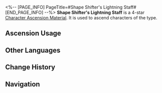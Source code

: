 <%-- [PAGE_INFO]
PageTitle=#Shape Shifter's Lightning Staff#
[END_PAGE_INFO] --%>
{{Item Infobox
|id          = 110414
|image       = Item Shape Shifter's Lightning Staff.png
|type        = Character Ascension Material
|invCategory = Upgrade Materials
|rarity      = 4
|effect      = A wooden staff with a pointed tip. It belonged to a shape shifter from the Disciples of Sanctus Medicus. Can be used for the Ascension of Lightning characters.
|description = According to ancient Xianzhou records, those who have ascended can summon lightning and command the wind. The Disciples of Sanctus Medicus claimed to have inherited the way of the gods. By demonstrating godly power, the disciples gathered large numbers of worshipers in secret. Branches of lightning coil around this wooden staff &mdash; could it be that the disciples were indeed no mere mortals?
|source1     = [[Stagnant Shadow: Stargazer Navalia]]
|source2     = [[Stagnant Shadow (Stargazer Navalia)]]
|source3     = [[Omni-Synthesizer]] &mdash; Material Exchange
}}
{{Description|''"The mortal body is but an illusion. Truth is only revealed to those who choose to ascend."''}}
'''Shape Shifter's Lightning Staff''' is a 4-star [[Character Ascension Material]]. It is used to ascend characters of the {{Color|undefined|link=1}} type.

==Ascension Usage==
{{Ascension Usage}}

==Other Languages==
{{Other Languages
|en   = Shape Shifter's Lightning Staff
|zhs  = 炼形者雷枝
|zht  = 煉形者雷枝
|ja   = 鍛錬者の雷枝
|ko   = 조형자의 번개 지팡이
|es   = Báculo del Cambiaformas
|fr   = Bâton de foudre du métamorphe
|ru   = Электрический посох оборотня
|th   = Shape Shifter's Lightning Staff
|vi   = Gậy Lôi Nhà Luyện Hình
|de   = Blitzstab des Gestaltenwandlers
|id   = Shape Shifter's Lightning Staff
|pt   = Bastão de Raio de Transformador
}}

==Change History==
{{Change History|1.0}}

==Navigation==
{{Upgrade Material Navbox}}